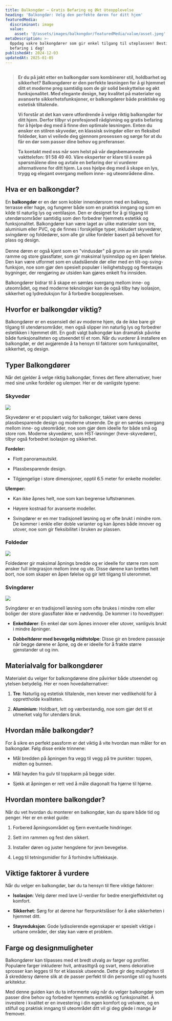 ```yaml
---
title: Balkongdør – Gratis Befaring og Økt Uteopplevelse
heading: 'Balkongdør: Velg den perfekte døren for ditt hjem'
featuredMedia:
  discriminant: image
  value:
    asset: '@/assets/images/balkongdor/featuredMedia/value/asset.jpeg'
metaDescription: >-
  Oppdag vakre balkongdører som gir enkel tilgang til uteplassen! Bestill gratis
  befaring i dag!
publishedAt: 2024-12-03
updatedAt: 2025-01-05
---
```

##

> **Er du på jakt etter en balkongdør som kombinerer stil, holdbarhet og sikkerhet? Balkongdører er den perfekte løsningen for å gi hjemmet ditt et moderne preg samtidig som de gir solid beskyttelse og økt funksjonalitet. Med elegante design, høy kvalitet på materialer og avanserte sikkerhetsfunksjoner, er balkongdører både praktiske og estetisk tiltalende.**
>
> **Vi forstår at det kan være utfordrende å velge riktig balkongdør for ditt hjem. Derfor tilbyr vi profesjonell rådgivning og gratis befaring for å hjelpe deg med å finne den optimale løsningen. Enten du ønsker en stilren skyvedør, en klassisk svingdør eller en fleksibel foldedør, kan vi veilede deg gjennom prosessen og sørge for at du får en dør som passer dine behov og preferanser.**
>
> **Ta kontakt med oss når som helst på vår døgnbemannede vakttelefon: 91 58 49 40. Våre eksperter er klare til å svare på spørsmålene dine og avtale en befaring der vi vurderer alternativene for ditt hjem. La oss hjelpe deg med å skape en lys, trygg og elegant overgang mellom inne- og uteområdene dine.**

## Hva er en balkongdør?

En **balkongdør** er en dør som kobler innendørsrom med en balkong, terrasse eller hage, og fungerer både som en praktisk inngang og som en kilde til naturlig lys og ventilasjon. Den er designet for å gi tilgang til utendørsområder samtidig som den forbedrer hjemmets estetikk og funksjonalitet. Balkongdører kan være laget av ulike materialer som tre, aluminium eller PVC, og de finnes i forskjellige typer, inkludert skyvedører, svingdører og foldedører, som alle gir ulike fordeler basert på behovet for plass og design.\
\
Denne døren er også kjent som en "vindusdør" på grunn av sin smale ramme og store glassflater, som gir maksimal lysinnslipp og en åpen følelse. Den kan være utformet som en utadslående dør eller med en tilt-og-sving-funksjon, noe som gjør den spesielt populær i leilighetsbygg og fleretasjes bygninger, der rengjøring av utsiden kan gjøres enkelt fra innsiden.

Balkongdører bidrar til å skape en sømløs overgang mellom inne- og uteområdet, og med moderne teknologier kan de også tilby høy isolasjon, sikkerhet og lydreduksjon for å forbedre boopplevelsen.

## Hvorfor er balkongdør viktig?

Balkongdører er en essensiell del av moderne hjem, da de ikke bare gir tilgang til utendørsområder, men også slipper inn naturlig lys og forbedrer estetikken i hjemmet ditt. En godt valgt balkongdør kan dramatisk påvirke både funksjonaliteten og utseendet til et rom. Når du vurderer å installere en balkongdør, er det avgjørende å ta hensyn til faktorer som funksjonalitet, sikkerhet, og design.

## Typer Balkongdører&#x20;

Når det gjelder å velge riktig balkongdør, finnes det flere alternativer, hver med sine unike fordeler og ulemper. Her er de vanligste typene:

### Skyvedør

![](@/assets/images/pages/balkongdor/Skyved%C3%B8r.png)

Skyvedører er et populært valg for balkonger, takket være deres plassbesparende design og moderne utseende. De gir en sømløs overgang mellom inne- og uteområder, noe som gjør dem ideelle for både små og store rom. Moderne skyvedører, som HST-løsninger (heve-skyvedører), tilbyr også forbedret isolasjon og sikkerhet.

**Fordeler:**

* Flott panoramautsikt.

* Plassbesparende design.&#x20;

* Tilgjengelige i store dimensjoner, opptil 6.5 meter for enkelte modeller.

**Ulemper:**

* Kan ikke åpnes helt, noe som kan begrense luftstrømmen.

* Høyere kostnad for avanserte modeller.&#x20;

* Svingdører er en mer tradisjonell løsning og er ofte brukt i mindre rom. De kommer i enkle eller doble varianter og kan åpnes både innover og utover, noe som gir fleksibilitet i bruken av plassen.

### Foldedør

![](@/assets/images/pages/balkongdor/Folded%C3%B8rer.jpg)

Foldedører gir maksimal åpnings bredde og er ideelle for større rom som ønsker full integrasjon mellom inne og ute. Disse dørene kan brettes helt bort, noe som skaper en åpen følelse og gir lett tilgang til uterommet.

### Svingdører

![](@/assets/images/pages/balkongdor/Balkongd%C3%B8r%20med%202%20%C3%A5pning.jpeg)

Svingdører er en tradisjonell løsning som ofte brukes i mindre rom eller boliger der store glassflater ikke er nødvendig. De kommer i to hovedtyper:

* **Enkeltdører**: En enkel dør som åpnes innover eller utover, vanligvis brukt i mindre åpninger.

* **Dobbeltdører med bevegelig midtstolpe**: Disse gir en bredere passasje når begge dørene er åpne, og de er ideelle for å frakte større gjenstander ut og inn.

## Materialvalg for balkongdører

Materialet du velger for balkongdørene dine påvirker både utseendet og ytelsen betydelig. Her er noen hovedalternativer:

1. **Tre**: Naturlig og estetisk tiltalende, men krever mer vedlikehold for å opprettholde kvaliteten.

2. **Aluminium**: Holdbart, lett og værbestandig, noe som gjør det til et utmerket valg for utendørs bruk.

## Hvordan måle balkongdør?&#x20;

For å sikre en perfekt passform er det viktig å vite hvordan man måler for en balkongdør. Følg disse enkle trinnene:

* Mål bredden på åpningen fra vegg til vegg på tre punkter: toppen, midten og bunnen.

* Mål høyden fra gulv til toppkarm på begge sider.&#x20;

* Sjekk at åpningen er rett ved å måle diagonalt fra hjørne til hjørne.

## Hvordan montere balkongdør?

Når du vet hvordan du monterer en balkongdør, kan du spare både tid og penger. Her er en enkel guide:

1. Forbered åpningsområdet og fjern eventuelle hindringer.

2. Sett inn rammen og fest den sikkert.

3. Installer døren og juster hengslene for jevn bevegelse.&#x20;

4. Legg til tetningsmidler for å forhindre luftlekkasje.

## Viktige faktorer å vurdere

Når du velger en balkongdør, bør du ta hensyn til flere viktige faktorer:

* **Isolasjon**: Velg dører med lave U-verdier for bedre energieffektivitet og komfort.

* **Sikkerhet:** Sørg for at dørene har flerpunktslåser for å øke sikkerheten i hjemmet ditt.

* **Støyreduksjon**: Gode lydisolerende egenskaper er spesielt viktige i urbane områder, der støy kan være et problem.

## Farge og designmuligheter

Balkongdører kan tilpasses med et bredt utvalg av farger og profiler. Populære farger inkluderer hvit, antrasittgrå og svart, mens dekorative sprosser kan legges til for et klassisk utseende. Dette gir deg muligheten til å skreddersy dørene slik at de passer perfekt til din personlige stil og husets arkitektur.

Med denne guiden kan du ta informerte valg når du velger balkongdør som passer dine behov og forbedrer hjemmets estetikk og funksjonalitet. Å investere i kvalitet er en investering i din egen komfort og velvære, og en stilfull og praktisk inngang til uteområdet ditt vil gi deg glede i mange år fremover.

